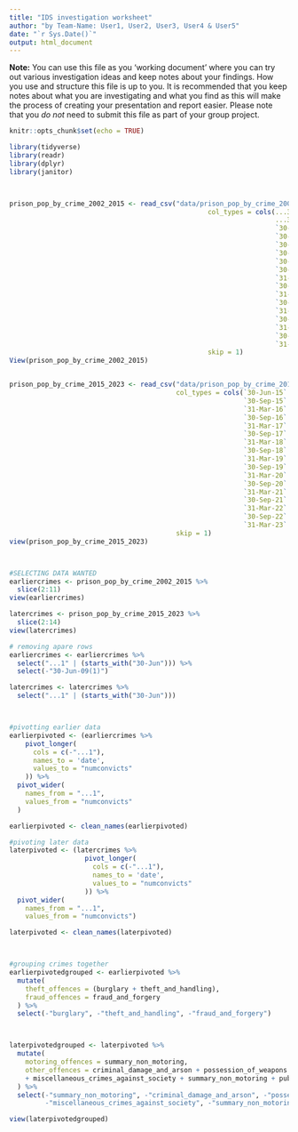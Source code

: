 ```yaml
---
title: "IDS investigation worksheet"
author: "by Team-Name: User1, User2, User3, User4 & User5"
date: "`r Sys.Date()`"
output: html_document
---
```


**Note:** You can use this file as you 'working document' where you can try out various investigation ideas and keep notes about your findings. How you use and structure this file is up to you. It is recommended that you keep notes about what you are investigating and what you find as this will make the process of creating your presentation and report easier. Please note that you _do not_ need to submit this file as part of your group project.



```r
knitr::opts_chunk$set(echo = TRUE)
```


```r
library(tidyverse)
library(readr)
library(dplyr)
library(janitor)




```


```r
prison_pop_by_crime_2002_2015 <- read_csv("data/prison_pop_by_crime_2002_2015.csv", 
                                                  col_types = cols(...32 = col_skip(), 
                                                                   ...33 = col_skip(), ...34 = col_skip(), 
                                                                   `30-Jun-02` = col_number(), `30-Jun-03` = col_number(), 
                                                                   `30-Jun-04` = col_number(), `30-Jun-05` = col_number(), 
                                                                   `30-Jun-06` = col_number(), `30-Jun-07` = col_number(), 
                                                                   `30-Jun-08` = col_number(), `30-Jun-09` = col_number(), 
                                                                   `30-Jun-09(1)` = col_number(), `30-Jun-10` = col_number(), 
                                                                   `30-Sep-10` = col_number(), `31-Dec-10` = col_number(), 
                                                                   `31-Mar-11` = col_number(), `30-Jun-11` = col_number(), 
                                                                   `30-Sep-11` = col_number(), `31-Dec-11` = col_number(), 
                                                                   `31-Mar-12` = col_number(), `30-Jun-12` = col_number(), 
                                                                   `30-Sep-12` = col_number(), `31-Dec-12` = col_number(), 
                                                                   `31-Mar-13` = col_number(), `30-Jun-13` = col_number(), 
                                                                   `30-Sep-13` = col_number(), `31-Dec-13` = col_number(), 
                                                                   `31-Mar-14` = col_number(), `30-Jun-14` = col_number(), 
                                                                   `30-Sep-14` = col_number(), `31-Dec-14` = col_number(), 
                                                                   `31-Mar-15` = col_number(), `30-Jun-15` = col_number()), 
                                                  skip = 1)
View(prison_pop_by_crime_2002_2015)


prison_pop_by_crime_2015_2023 <- read_csv("data/prison_pop_by_crime_2015_2023.csv", 
                                          col_types = cols(`30-Jun-15` = col_number(), 
                                                           `30-Sep-15` = col_number(), `31-Dec-15` = col_number(), 
                                                           `31-Mar-16` = col_number(), `30-Jun-16` = col_number(), 
                                                           `30-Sep-16` = col_number(), `31-Dec-16` = col_number(), 
                                                           `31-Mar-17` = col_number(), `30-Jun-17` = col_number(), 
                                                           `30-Sep-17` = col_number(), `31-Dec-17` = col_number(), 
                                                           `31-Mar-18` = col_number(), `30-Jun-18` = col_number(), 
                                                           `30-Sep-18` = col_number(), `31-Dec-18` = col_number(), 
                                                           `31-Mar-19` = col_number(), `30-Jun-19` = col_number(), 
                                                           `30-Sep-19` = col_number(), `31-Dec-19` = col_number(), 
                                                           `31-Mar-20` = col_number(), `30-Jun-20` = col_number(), 
                                                           `30-Sep-20` = col_number(), `31-Dec-20` = col_number(), 
                                                           `31-Mar-21` = col_number(), `30-Jun-21` = col_number(), 
                                                           `30-Sep-21` = col_number(), `31-Dec-21` = col_number(), 
                                                           `31-Mar-22` = col_number(), `30-Jun-22` = col_number(), 
                                                           `30-Sep-22` = col_number(), `31-Dec-22` = col_number(), 
                                                           `31-Mar-23` = col_number(), `30-Jun-23` = col_number()), 
                                          skip = 1)
view(prison_pop_by_crime_2015_2023)



#SELECTING DATA WANTED
earliercrimes <- prison_pop_by_crime_2002_2015 %>% 
  slice(2:11)
view(earliercrimes)

latercrimes <- prison_pop_by_crime_2015_2023 %>% 
  slice(2:14)
view(latercrimes)

# removing apare rows
earliercrimes <- earliercrimes %>% 
  select("...1" | (starts_with("30-Jun"))) %>% 
  select(-"30-Jun-09(1)")

latercrimes <- latercrimes %>% 
  select("...1" | (starts_with("30-Jun")))



#pivotting earlier data
earlierpivoted <- (earliercrimes %>% 
    pivot_longer(
      cols = c(-"...1"),
      names_to = 'date',
      values_to = "numconvicts"
    )) %>%
  pivot_wider(
    names_from = "...1",
    values_from = "numconvicts"
  )

earlierpivoted <- clean_names(earlierpivoted)

#pivoting later data
laterpivoted <- (latercrimes %>% 
                   pivot_longer(
                     cols = c(-"...1"),
                     names_to = 'date',
                     values_to = "numconvicts"
                   )) %>%
  pivot_wider(
    names_from = "...1",
    values_from = "numconvicts")

laterpivoted <- clean_names(laterpivoted)



#grouping crimes together
earlierpivotedgrouped <- earlierpivoted %>%
  mutate(
    theft_offences = (burglary + theft_and_handling),
    fraud_offences = fraud_and_forgery
  ) %>% 
  select(-"burglary", -"theft_and_handling", -"fraud_and_forgery")



laterpivotedgrouped <- laterpivoted %>% 
  mutate(
    motoring_offences = summary_non_motoring,
    other_offences = criminal_damage_and_arson + possession_of_weapons 
    + miscellaneous_crimes_against_society + summary_non_motoring + public_order_offences
  ) %>% 
  select(-"summary_non_motoring", -"criminal_damage_and_arson", -"possession_of_weapons",
         -"miscellaneous_crimes_against_society", -"summary_non_motoring", -"public_order_offences")

view(laterpivotedgrouped)



```


